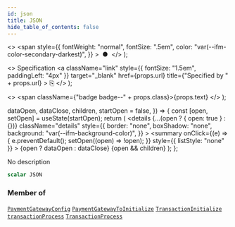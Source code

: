 ```yaml
---
id: json
title: JSON
hide_table_of_contents: false
---
```


  <>
    <span
      style={{
        fontWeight: "normal",
        fontSize: ".5em",
        color: "var(--ifm-color-secondary-darkest)",
      }}
    >
      &nbsp;●&nbsp;
    </span>
  </>
);

  <>
    Specification
    <a
      className="link"
      style={{ fontSize: "1.5em", paddingLeft: "4px" }}
      target="\_blank"
      href={props.url}
      title={"Specified by " + props.url}
    >
      ⎘
    </a>
  </>
);

  <>
    <span className={"badge badge--" + props.class}>{props.text}</span>
  </>
);


  dataOpen,
  dataClose,
  children,
  startOpen = false,
}) => {
  const [open, setOpen] = useState(startOpen);
  return (
    <details
      {...(open ? { open: true } : {})}
      className="details"
      style={{
        border: "none",
        boxShadow: "none",
        background: "var(--ifm-background-color)",
      }}
    >
      <summary
        onClick={(e) => {
          e.preventDefault();
          setOpen((open) => !open);
        }}
        style={{ listStyle: "none" }}
      >
        {open ? dataOpen : dataClose}
      </summary>
      {open && children}
    </details>
  );
};

No description

```graphql
scalar JSON
```

### Member of

[`PaymentGatewayConfig`](../../../api-storefront/payments/objects/payment-gateway-config) <Badge class="secondary" text="object"/><Bullet />[`PaymentGatewayToInitialize`](../../../api-storefront/payments/inputs/payment-gateway-to-initialize) <Badge class="secondary" text="input"/><Bullet />[`TransactionInitialize`](../../../api-storefront/payments/objects/transaction-initialize) <Badge class="secondary" text="object"/><Bullet />[`transactionProcess`](../../../api-storefront/payments/mutations/transaction-process) <Badge class="secondary" text="mutation"/><Bullet />[`TransactionProcess`](../../../api-storefront/payments/objects/transaction-process) <Badge class="secondary" text="object"/>
